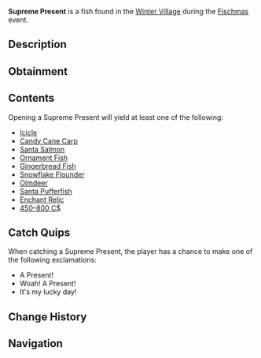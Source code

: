 {{FishInfobox
|image          = Supreme Present.png
|rarity         = Limited
|event          = Fischmas
|sea            = First Sea
|location       = [[Fischmas]]
|sublocation    = 
|sources        = Fishing Rod
|radar_location = 
|xp             = 120
|weather        = 
|time           = 
|season         = 
|bait           = Magnet
|base_weight    = 9
|base_value     = 650
|weight_range   = 0
|base_chance    = 0.4
|base_resil     = 45
}}
'''Supreme Present''' is a {{Rarity|Limited}} fish found in the [[Winter Village]] during the [[Fischmas]] event.

== Description ==
{{Description|A gistening christmas present wrapped in magical gift paper. Maybe it has some great goodies inside!|Bestiary Entry}}

== Obtainment ==
{{Description|Only can be caught during Fischmas24.|Bestiary Hint}}
{{Fish Availability|
Fischmas/Winter Village
|top_rods      = 
Magnet Rod\166401.98\166888.09;
Leviathan's Fang Rod\37498.92\170471.86;
Ethereal Prism Rod\34581.75\121254.09;
Seraphic Rod\33101.39\121431.29;
Trident Rod\32970.39\149219.06;
Resourceful Rod\26795.67\109397.25;
Destiny Rod\30088.87\112322.12;
Free Spirit Rod\30864.52\139688.21;
No-Life Rod\32643.65\128347.89;
Training Rod\13010.3\72398.86;
Lucky Rod\20520.21\91694.67;
Rod Of The Forgotten Fang\30943.05\118003.38;
Challenger's Rod\29733.19\118699.21;
Rod Of The Depths\27746.24\116748.76;
Rod Of The Exalted One\27493.96\116488.54;
Zeus Rod\26967.54\110814.54;
Verdant Shear Rod\26486.57\112547.97;
Blazebringer Rod\25698.97\107277.65;
Depthseeker Rod\24232.91\100889.71;
Avalanche Rod\21844.16\90523.7;
Volcanic Rod\21013.45\92059.66;
Steady Rod\8683.35\35803.48
|recommended   = Magnet Rod
}}

== Contents ==
Opening a Supreme Present will yield at least one of the following:
* [[Icicle]]
* [[Candy Cane Carp]]
* [[Santa Salmon]]
* [[Ornament Fish]]
* [[Gingerbread Fish]]
* [[Snowflake Flounder]]
* [[Olmdeer]]
* [[Santa Pufferfish]]
* [[Enchant Relic]]
* [[450–800 C$]]

== Catch Quips ==
When catching a Supreme Present, the player has a chance to make one of the following exclamations:
* A Present!
* Woah! A Present!
* It's my lucky day!

== Change History ==
{{Change History|{{subst:Current Version}}}}

== Navigation ==
{{Fish Navbox|Fischmas}}